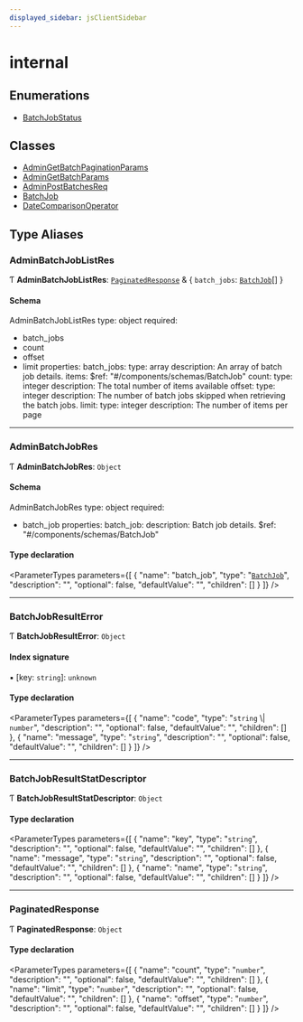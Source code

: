 ```yaml
---
displayed_sidebar: jsClientSidebar
---
```



# internal

## Enumerations

- [BatchJobStatus](../../internal/enums/admin_batch_jobs.internal.BatchJobStatus.mdx)

## Classes

- [AdminGetBatchPaginationParams](../../internal/classes/admin_batch_jobs.internal.AdminGetBatchPaginationParams.mdx)
- [AdminGetBatchParams](../../internal/classes/admin_batch_jobs.internal.AdminGetBatchParams.mdx)
- [AdminPostBatchesReq](../../internal/classes/admin_batch_jobs.internal.AdminPostBatchesReq.mdx)
- [BatchJob](../../internal/classes/admin_batch_jobs.internal.BatchJob.mdx)
- [DateComparisonOperator](../../internal/classes/admin_batch_jobs.internal.DateComparisonOperator.mdx)

## Type Aliases

### AdminBatchJobListRes

Ƭ **AdminBatchJobListRes**: [`PaginatedResponse`](admin_batch_jobs.internal.mdx#paginatedresponse) & { `batch_jobs`: [`BatchJob`](../../internal/classes/admin_batch_jobs.internal.BatchJob.mdx)[]  }

#### Schema

AdminBatchJobListRes
type: object
required:
  - batch_jobs
  - count
  - offset
  - limit
properties:
  batch_jobs:
     type: array
     description: An array of batch job details.
     items:
       $ref: "#/components/schemas/BatchJob"
  count:
     type: integer
     description: The total number of items available
  offset:
     type: integer
     description: The number of batch jobs skipped when retrieving the batch jobs.
  limit:
     type: integer
     description: The number of items per page

___

### AdminBatchJobRes

Ƭ **AdminBatchJobRes**: `Object`

#### Schema

AdminBatchJobRes
type: object
required:
  - batch_job
properties:
  batch_job:
    description: Batch job details.
    $ref: "#/components/schemas/BatchJob"

#### Type declaration

<ParameterTypes parameters={[
  {
    "name": "batch_job",
    "type": "[`BatchJob`](../../internal/classes/admin_batch_jobs.internal.BatchJob.mdx)",
    "description": "",
    "optional": false,
    "defaultValue": "",
    "children": []
  }
]} />

___

### BatchJobResultError

Ƭ **BatchJobResultError**: `Object`

#### Index signature

▪ [key: `string`]: `unknown`

#### Type declaration

<ParameterTypes parameters={[
  {
    "name": "code",
    "type": "`string` \\| `number`",
    "description": "",
    "optional": false,
    "defaultValue": "",
    "children": []
  },
  {
    "name": "message",
    "type": "`string`",
    "description": "",
    "optional": false,
    "defaultValue": "",
    "children": []
  }
]} />

___

### BatchJobResultStatDescriptor

Ƭ **BatchJobResultStatDescriptor**: `Object`

#### Type declaration

<ParameterTypes parameters={[
  {
    "name": "key",
    "type": "`string`",
    "description": "",
    "optional": false,
    "defaultValue": "",
    "children": []
  },
  {
    "name": "message",
    "type": "`string`",
    "description": "",
    "optional": false,
    "defaultValue": "",
    "children": []
  },
  {
    "name": "name",
    "type": "`string`",
    "description": "",
    "optional": false,
    "defaultValue": "",
    "children": []
  }
]} />

___

### PaginatedResponse

Ƭ **PaginatedResponse**: `Object`

#### Type declaration

<ParameterTypes parameters={[
  {
    "name": "count",
    "type": "`number`",
    "description": "",
    "optional": false,
    "defaultValue": "",
    "children": []
  },
  {
    "name": "limit",
    "type": "`number`",
    "description": "",
    "optional": false,
    "defaultValue": "",
    "children": []
  },
  {
    "name": "offset",
    "type": "`number`",
    "description": "",
    "optional": false,
    "defaultValue": "",
    "children": []
  }
]} />
